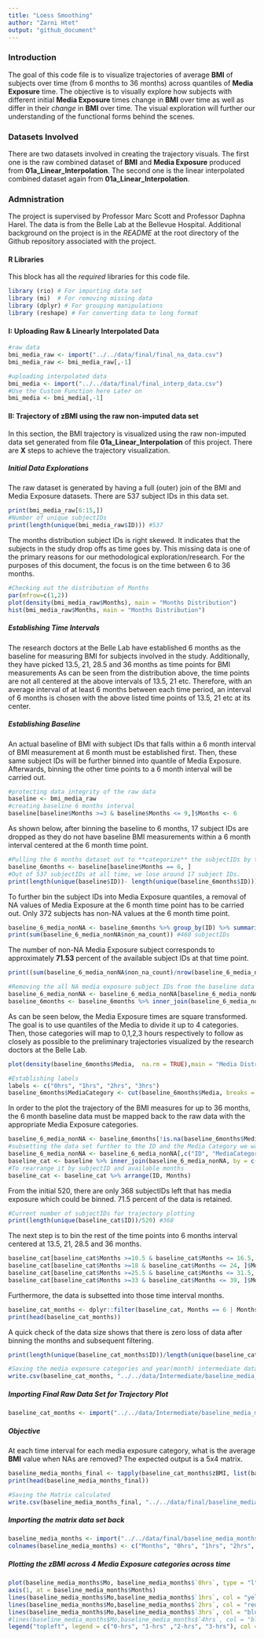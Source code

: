 ```yaml
---
title: "Loess Smoothing"
author: "Zarni Htet"
output: "github_document"
---
```


### Introduction

The goal of this code file is to visualize trajectories of average **BMI** of subjects over time (from 6 months to 36 months) across quantiles of **Media Exposure** time. The objective is to visually explore how subjects with different initial **Media Exposure** times change in **BMI** over time as well as differ in their *change* in **BMI** over time.
The visual exploration will further our understanding of the functional forms behind the scenes.

### Datasets Involved

There are two datasets involved in creating the trajectory visuals. The first one is the raw combined dataset of **BMI** and **Media Exposure** produced from **01a_Linear_Interpolation**. The second one is the linear interpolated combined dataset again from **01a_Linear_Interpolation**.

### Admnistration

The project is supervised by Professor Marc Scott and Professor Daphna Harel. The data is from the Belle Lab at the Bellevue Hospital. Additional background on the project is in the *README* at the root directory of the Github repository associated with the project.

#### R Libraries

This block has all the *required* libraries for this code file.

```r
library (rio) # For importing data set
library (mi)  # For removing missing data
library (dplyr) # For grouping manipulations
library (reshape) # For converting data to long format
```

#### I: Uploading Raw & Linearly Interpolated Data

```r
#raw data
bmi_media_raw <- import("../../data/final/final_na_data.csv")
bmi_media_raw <- bmi_media_raw[,-1]
```

```r
#uploading interpolated data
bmi_media <- import("../../data/final/final_interp_data.csv")
#Use the Custom Function here Later on
bmi_media <- bmi_media[,-1]
```


#### II: Trajectory of zBMI using the raw non-imputed data set

In this section, the BMI trajectory is visualized using the raw non-imputed data set generated from file **01a_Linear_Interpolation** of this project. There are **X** steps to achieve the trajectory visualization.

##### Initial Data Explorations

The raw dataset is generated by having a full (outer) join of the BMI and Media Exposure datasets. There are 537 subject IDs in this data set.

```r
print(bmi_media_raw[6:15,])
#Number of unique subjectIDs
print(length(unique(bmi_media_raw$ID))) #537
```

The months distribution subject IDs is right skewed. It indicates that the subjects in the study drop offs as time goes by. This missing data is one of the primary reasons for our methodological exploration/research. For the purposes of this document, the focus is on the time between 6 to 36 months.

```r
#Checking out the distribution of Months
par(mfrow=c(1,2))
plot(density(bmi_media_raw$Months), main = "Months Distribution")
hist(bmi_media_raw$Months, main = "Months Distribution")
```

##### Establishing Time Intervals

The research doctors at the Belle Lab have established 6 months as the baseline for measuring BMI for subjects involved in the study. Additionally, they have picked 13.5, 21, 28.5 and 36 months as time points for BMI measurements As can be seen from the distribution above, the time points are not all centered at the above intervals of 13.5, 21 etc. Therefore, with an average interval of at least 6 months between each time period, an interval of 6 months is chosen with the above listed time points of 13.5, 21 etc at its center. 

##### Establishing Baseline

An actual baseline of BMI with subject IDs that falls within a 6 month interval of BMI measurement at 6 month must be established first. Then, these same subject IDs will be further binned into quantile of Media Exposure. Afterwards, binning the other time points to a 6 month interval will be carried out.

```r
#protecting data integrity of the raw data
baseline <- bmi_media_raw
#creating baseline 6 months interval
baseline[baseline$Months >=3 & baseline$Months <= 9,]$Months <- 6
```

As shown below, after binning the baseline to 6 months, 17 subject IDs are dropped as they do not have baseline BMI measurements within a 6 month interval centered at the 6 month time point.

```r
#Pulling the 6 months dataset out to **categorize** the subjectIDs by their media exposure quantiles.
baseline_6months <- baseline[baseline$Months == 6, ]
#Out of 537 subjectIDs at all time, we lose around 17 subject IDs.
print(length(unique(baseline$ID))- length(unique(baseline_6months$ID))) 
```

To further bin the subject IDs into Media Exposure quantiles, a removal of NA values of Media Exposure at the 6 month time point has to be carried out. Only 372 subjects has non-NA values at the 6 month time point.

```r
baseline_6_media_nonNA <- baseline_6months %>% group_by(ID) %>% summarise(non_na_count = sum(!is.na(Media)))
print(sum(baseline_6_media_nonNA$non_na_count)) #460 subjectIDs
```

The number of non-NA Media Exposure subject corresponds to approximately **71.53** percent of the available subject IDs at that time point.

```r
print((sum(baseline_6_media_nonNA$non_na_count)/nrow(baseline_6_media_nonNA)) * 100)
```

```r
#Removing the all NA media exposure subject IDs from the baseline data set
baseline_6_media_nonNA <- baseline_6_media_nonNA[baseline_6_media_nonNA$non_na_count ==1, ]
baseline_6months <- baseline_6months %>% inner_join(baseline_6_media_nonNA, by = c("ID" = "ID"))
```

As can be seen below, the Media Exposure times are square transformed. The goal is to use quantiles of the Media to divide it up to 4 categories. Then, those categories will map to 0,1,2,3 hours respectively to follow as closely as possible to the preliminary trajectories visualized by the research doctors at the Belle Lab.

```r
plot(density(baseline_6months$Media,  na.rm = TRUE),main = "Media Distribution at 6 months")
```

```r
#Establishing labels
labels <- c("0hrs", "1hrs", "2hrs", "3hrs")
baseline_6months$MediaCategory <- cut(baseline_6months$Media, breaks = quantile(baseline_6months$Media, na.rm = TRUE), labels = labels, include.lowest = TRUE, right = FALSE) #include.lowest, True to be inclusive of left hand-side and exclusive of right hand side.
```

In order to the plot the trajectory of the BMI measures for up to 36 months, the 6 month baseline data must be mapped back to the raw data with the appropriate Media Exposure categories.

```r
baseline_6_media_nonNA <- baseline_6months[!is.na(baseline_6months$MediaCategory),]
#subsetting the data set further to the ID and the Media Category we want to attach to the raw data set
baseline_6_media_nonNA <- baseline_6_media_nonNA[,c("ID", "MediaCategory")]
baseline_cat <- baseline %>% inner_join(baseline_6_media_nonNA, by = c("ID" = "ID"))
#To rearrange it by subjectID and available months
baseline_cat <- baseline_cat %>% arrange(ID, Months) 
```

From the initial 520, there are only 368 subjectIDs left that has media exposure which could be binned. 71.5 percent of the data is retained.

```r
#Current number of subjectIDs for trajectory plotting
print(length(unique(baseline_cat$ID))/520) #368

```

The next step is to bin the rest of the time points into 6 months interval centered at 13.5, 21, 28.5 and 36 months.

```r
baseline_cat[baseline_cat$Months >=10.5 & baseline_cat$Months <= 16.5, ]$Months <- 13.5
baseline_cat[baseline_cat$Months >=18 & baseline_cat$Months <= 24, ]$Months <- 21
baseline_cat[baseline_cat$Months >=25.5 & baseline_cat$Months <= 31.5, ]$Months <- 28.5
baseline_cat[baseline_cat$Months >=33 & baseline_cat$Months <= 39, ]$Months <- 36
```

Furthermore, the data is subsetted into those time interval months.

```r
baseline_cat_months <- dplyr::filter(baseline_cat, Months == 6 | Months == 13.5 | Months == 21 | Months == 28.5 | Months == 36)
print(head(baseline_cat_months))
```

A quick check of the data size shows that there is zero loss of data after binning the months and subsequent filtering.

```r
print(length(unique(baseline_cat_months$ID))/length(unique(baseline_cat$ID))) 
```

```r
#Saving the media exposure categories and year(month) intermediate data set
write.csv(baseline_cat_months, "../../data/Intermediate/baseline_media_months_raw.csv")
```

##### Importing Final Raw Data Set for Trajectory Plot

```r
baseline_cat_months <- import("../../data/Intermediate/baseline_media_months_raw.csv")
```

##### Objective

At each time interval for each media exposure category, what is the average **BMI** value when NAs are removed? The expected output is a 5x4 matrix.

```r
baseline_media_months_final <- tapply(baseline_cat_months$zBMI, list(baseline_cat_months$Months, baseline_cat_months$MediaCategory), mean, na.rm = TRUE)
print(head(baseline_media_months_final))
```

```r
#Saving the Matrix calculated
write.csv(baseline_media_months_final, "../../data/final/baseline_media_months_raw_matrix.csv")
```

##### Importing the matrix data set back

```r
baseline_media_months <- import("../../data/final/baseline_media_months_raw_matrix.csv")
colnames(baseline_media_months) <- c("Months", "0hrs", "1hrs", "2hrs", "3hrs")
```

##### Plotting the zBMI across 4 Media Exposure categories across time

```r
plot(baseline_media_months$Mo, baseline_media_months$`0hrs`, type = "l", xaxt = "n", main = "4 Bucket BMI Trajectory with Raw Data", xlab = "Months", ylab = "zBMI", ylim = c(-0.4, 1.2),  col = "green")
axis(1, at = baseline_media_months$Months)
lines(baseline_media_months$Mo,baseline_media_months$`1hrs`, col = "yellow")
lines(baseline_media_months$Mo,baseline_media_months$`2hrs`, col = "red")
lines(baseline_media_months$Mo,baseline_media_months$`3hrs`, col = "blue")
#lines(baseline_media_months$Mo,baseline_media_months$`4hrs`, col = "blue")
legend("topleft", legend = c("0-hrs", "1-hrs" ,"2-hrs", "3-hrs"), col = c("green", "yellow", "red","blue"), lty = 1, cex = 0.8)
```








